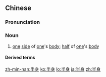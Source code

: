 ==Chinese==
{{zh-forms}}

===Pronunciation===
{{zh-pron
|m=bànshēn
|c=bun3 san1
|mn=pòaⁿ-sin
|cat=n
}}

===Noun===
{{zh-noun}}

# [[one]] [[side]] of [[one]]'s [[body]]; [[half]] of [[one]]'s [[body]]

====Derived terms====
{{zh-der|半身不遂|半身癱瘓|半身像}}

[[zh-min-nan:半身]]
[[ko:半身]]
[[lo:半身]]
[[ja:半身]]
[[zh:半身]]